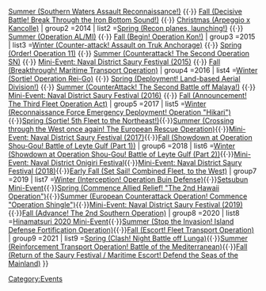 {{Navbox
| name       =Template:EventsPortal
| state      =mw-collapsible 
| title      ='''[[Events]]'''
| basestyle  =background-color: #99ccff
| liststyle  =padding-left: 4px; padding: 5px
| groupstyle =padding: 5px
| style      =background-color: #ffffff; border: 1px solid #1a5b70
| group1     =2013
| list1      =[[Spring 2013 Event|Spring (Break into the Enemy Anchorage!)]] {{·}} [[Summer 2013 Event|Summer (Southern Waters Assault Reconnaissance!)]] {{·}} [[Fall 2013 Event|Fall (Decisive Battle! Break Through the Iron Bottom Sound!)]] {{·}} [[Christmas 2013 Event|Christmas (Arpeggio x Kancolle)]]
| group2     =2014
| list2      =[[Spring 2014 Event|Spring (Recon planes, launching!)]] {{·}} [[Summer 2014 Event|Summer (Operation AL/MI)]] {{·}} [[Fall 2014 Event|Fall (Begin! Operation Kon!)]]
| group3     =2015
| list3      =[[Winter 2015 Event|Winter (Counter-attack! Assault on Truk Anchorage)]] {{·}} [[Spring 2015 Event|Spring (Order! Operation 11)]] {{·}} [[Summer 2015 Event|Summer (Counterattack! The Second Operation SN)]] {{·}} [[Naval District Saury Festival|Mini-Event: Naval District Saury Festival (2015)]] {{·}} [[Fall 2015 Event|Fall (Breakthrough! Maritime Transport Operation)]]
| group4     =2016
| list4      =[[Winter 2016 Event|Winter (Sortie! Operation Rei-Go)]] {{·}} [[Spring 2016 Event|Spring (Deployment! Land-based Aerial Division!)]] {{·}} [[Summer 2016 Event|Summer (CounterAttack! The Second Battle off Malaya!)]] {{·}} [[Naval District Saury Festival|Mini-Event: Naval District Saury Festival (2016)]] {{·}} [[Fall 2016 Event|Fall (Announcement! The Third Fleet Operation Act)]]
| group5     =2017
| list5      =[[Winter 2017 Event|Winter (Reconnaissance Force Emergency Deployment! Operation "Hikari")]]{{·}}[[Spring 2017 Event|Spring (Sortie! 5th Fleet to the Northeast!)]]{{·}}[[Summer 2017 Event|Summer (Crossing through the West once again! The European Rescue Operation)]]{{·}}[[Naval District Saury Festival|Mini-Event: Naval District Saury Festival (2017)]]{{·}}[[Fall 2017 Event|Fall (Showdown at Operation Shou-Gou! Battle of Leyte Gulf (Part 1))]]
| group6     =2018
| list6      =[[Winter 2018 Event|Winter (Showdown at Operation Shou-Gou! Battle of Leyte Gulf (Part 2))]]{{·}}[[Spring 2018 Food Collection Mini-Event|Mini-Event: Naval District Onigiri Festival]]{{·}}[[Naval District Saury Festival|Mini-Event: Naval District Saury Festival (2018)]]{{·}}[[Early Fall 2018 Event|Early Fall (Set Sail! Combined Fleet, to the West)]]
| group7     =2019
| list7      =[[Winter 2019 Event|Winter (Interception! Operation Buin Defense)]]{{·}}[[Setsubun Mini-Event]]{{·}}[[Spring 2019 Event|Spring (Commence Allied Relief! "The 2nd Hawaii Operation")]]{{·}}[[Summer 2019 Event|Summer (European Counterattack Operation! Commence "Operation Shingle")]]{{·}}[[Naval District Saury Festival|Mini-Event: Naval District Saury Festival (2019)]]{{·}}[[Fall 2019 Event|Fall (Advance! The 2nd Southern Operation)]]
| group8     =2020
| list8      =[[Hinamatsuri 2020 Mini-Event]]{{·}}[[Summer 2020 Event|Summer (Stop the Invasion! Island Defense Fortification Operation)]]{{·}}[[Fall 2020 Event|Fall (Escort! Fleet Transport Operation)]]
| group9     =2021
| list9      =[[Spring 2021 Event|Spring (Clash! Night Battle off Lunga)]]{{·}}[[Summer 2021 Event|Summer (Reinforcement Transport Operation! Battle of the Mediterranean)]]{{·}}[[Fall 2021 Event|Fall (Return of the Saury Festival / Maritime Escort! Defend the Seas of the Mainland)]]
}}<includeonly>
[[Category:Events]]</includeonly><noinclude><!--PLEASE DO NOT ADD DOCUMENTATION/CATEGORIES/INTERWIKIS HERE-->
{{Documentation}}
<!--MAKE ADDITIONS TO THE /doc SUBPAGE INSTEAD, THANKS--></noinclude>